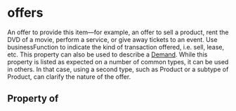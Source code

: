   

# offers

An offer to provide this item&#x2014;for example, an offer to sell a product, rent the DVD of a movie, perform a service, or give away tickets to an event. Use <Link href="/businessFunction">businessFunction</Link> to indicate the kind of transaction offered, i.e. sell, lease, etc. This property can also be used to describe a <a class="localLink" href="/Demand">Demand</a>. While this property is listed as expected on a number of common types, it can be used in others. In that case, using a second type, such as Product or a subtype of Product, can clarify the nature of the offer.

## Property of



